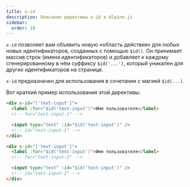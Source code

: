 ```yaml
---
title: x-id
description: Описание директивы x-id в Alpine.js
sidebar:
  order: 18
---
```



`x-id` позволяет вам объявить новую «область действия» для любых новых идентификаторов, созданных с помощью `$id()`. Он принимает массив строк (имена идентификаторов) и добавляет к каждому сгенерированному в нём суффиксу `$id('...')`, который уникален для других идентификаторов на странице.

`x-id` предназначен для использования в сочетании с магией `$id(...)`.

<LinkCard title="Посмотрите документацию <strong>$id</strong>, чтобы лучше понять эту функцию." href="/magics/id" />

Вот краткий пример использования этой директивы:

```html "x-id"
<div x-id="['text-input']">
  <label :for="$id('text-input')">Имя пользователя</label>
  <!-- for="text-input-1" -->

  <input type="text" :id="$id('text-input')" />
  <!-- id="text-input-1" -->
</div>

<div x-id="['text-input']">
  <label :for="$id('text-input')">Имя пользователя</label>
  <!-- for="text-input-2" -->

  <input type="text" :id="$id('text-input')" />
  <!-- id="text-input-2" -->
</div>
```
